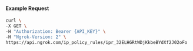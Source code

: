 
#### Example Request

```bash
curl \
-X GET \
-H "Authorization: Bearer {API_KEY}" \
-H "Ngrok-Version: 2" \
https://api.ngrok.com/ip_policy_rules/ipr_32ELHGRtWDjKkbeBYdXf2J02oFo
```

